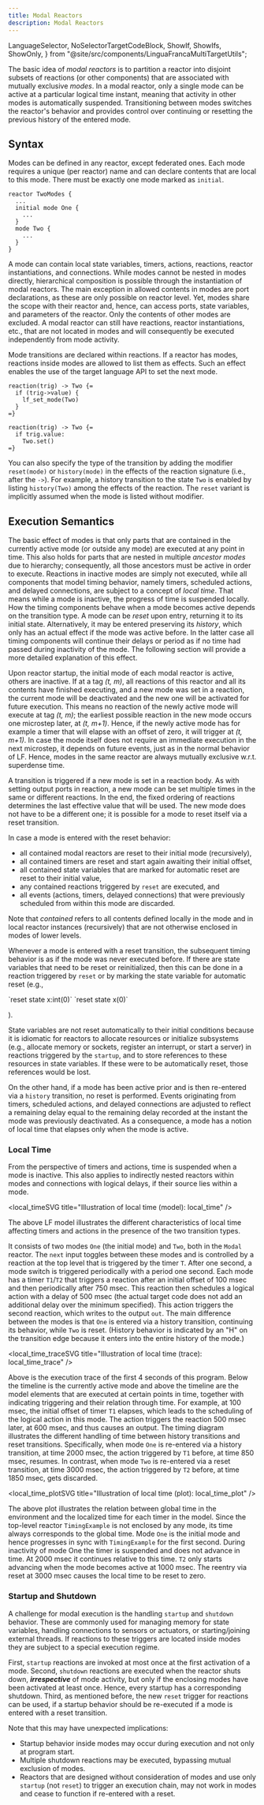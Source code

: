 ```yaml
---
title: Modal Reactors
description: Modal Reactors
---
```


  LanguageSelector,
  NoSelectorTargetCodeBlock,
  ShowIf,
  ShowIfs,
  ShowOnly,
} from "@site/src/components/LinguaFrancaMultiTargetUtils";

<LanguageSelector c py />

The basic idea of _modal reactors_ is to partition a reactor into disjoint
subsets of reactions (or other components) that are associated with mutually
exclusive _modes_. In a modal reactor, only a single mode can be active at a
particular logical time instant, meaning that activity in other modes is
automatically suspended. Transitioning between modes switches the reactor's
behavior and provides control over continuing or resetting the previous history
of the entered mode.

## Syntax

Modes can be defined in any reactor, except federated ones. Each mode requires a
unique (per reactor) name and can declare contents that are local to this mode.
There must be exactly one mode marked as `initial`.

```lf
reactor TwoModes {
  ...
  initial mode One {
    ...
  }
  mode Two {
    ...
  }
}
```

A mode can contain local state variables, timers, actions, reactions, reactor
instantiations, and connections. While modes cannot be nested in modes directly,
hierarchical composition is possible through the instantiation of modal
reactors. The main exception in allowed contents in modes are port declarations,
as these are only possible on reactor level. Yet, modes share the scope with
their reactor and, hence, can access ports, state variables, and parameters of
the reactor. Only the contents of other modes are excluded. A modal reactor can
still have reactions, reactor instantiations, etc., that are not located in
modes and will consequently be executed independently from mode activity.

Mode transitions are declared within reactions. If a reactor has modes,
reactions inside modes are allowed to list them as effects. Such an effect
enables the use of the target language API to set the next mode.

<ShowIfs>
<ShowIf c>

```lf-c
reaction(trig) -> Two {=
  if (trig->value) {
    lf_set_mode(Two)
  }
=}
```

</ShowIf>
<ShowIf py>

```lf-py
reaction(trig) -> Two {=
  if trig.value:
    Two.set()
=}
```

</ShowIf>
</ShowIfs>

You can also specify the type of the transition by adding the modifier
`reset(mode)` or `history(mode)` in the effects of the reaction signature (i.e.,
after the `->`). For example, a history transition to the state `Two` is enabled
by listing `history(Two)` among the effects of the reaction. The `reset` variant
is implicitly assumed when the mode is listed without modifier.

## Execution Semantics

The basic effect of modes is that only parts that are contained in the currently
active mode (or outside any mode) are executed at any point in time. This also
holds for parts that are nested in multiple _ancestor modes_ due to hierarchy;
consequently, all those ancestors must be active in order to execute. Reactions
in inactive modes are simply not executed, while all components that model
timing behavior, namely timers, scheduled actions, and delayed connections, are
subject to a concept of _local time_. That means while a mode is inactive, the
progress of time is suspended locally. How the timing components behave when a
mode becomes active depends on the transition type. A mode can be _reset_ upon
entry, returning it to its initial state. Alternatively, it may be entered
preserving its _history_, which only has an actual effect if the mode was active
before. In the latter case all timing components will continue their delays or
period as if no time had passed during inactivity of the mode. The following
section will provide a more detailed explanation of this effect.

Upon reactor startup, the initial mode of each modal reactor is active, others
are inactive. If at a tag _(t, m)_, all reactions of this reactor and all its
contents have finished executing, and a new mode was set in a reaction, the
current mode will be deactivated and the new one will be activated for future
execution. This means no reaction of the newly active mode will execute at tag
_(t, m)_; the earliest possible reaction in the new mode occurs one microstep
later, at _(t, m+1)_. Hence, if the newly active mode has for example a timer
that will elapse with an offset of zero, it will trigger at _(t, m+1)_. In case
the mode itself does not require an immediate execution in the next microstep,
it depends on future events, just as in the normal behavior of LF. Hence, modes
in the same reactor are always mutually exclusive w.r.t. superdense time.

A transition is triggered if a new mode is set in a reaction body. As with
setting output ports in reaction, a new mode can be set multiple times in the
same or different reactions. In the end, the fixed ordering of reactions
determines the last effective value that will be used. The new mode does not
have to be a different one; it is possible for a mode to reset itself via a
reset transition.

In case a mode is entered with the reset behavior:

- all contained modal reactors are reset to their initial mode (recursively),
- all contained timers are reset and start again awaiting their initial offset,
- all contained state variables that are marked for automatic reset are reset to
  their initial value,
- any contained reactions triggered by `reset` are executed, and
- all events (actions, timers, delayed connections) that were previously
  scheduled from within this mode are discarded.

Note that _contained_ refers to all contents defined locally in the mode and in
local reactor instances (recursively) that are not otherwise enclosed in modes
of lower levels.

Whenever a mode is entered with a reset transition, the subsequent timing
behavior is as if the mode was never executed before. If there are state
variables that need to be reset or reinitialized, then this can be done in a
reaction triggered by `reset` or by marking the state variable for automatic
reset (e.g.,

<ShowOnly c inline>
  `reset state x:int(0)`
</ShowOnly>
<ShowOnly py inline>
  `reset state x(0)`
</ShowOnly>

).

State variables are not reset automatically to their initial conditions because
it is idiomatic for reactors to allocate resources or initialize subsystems
(e.g., allocate memory or sockets, register an interrupt, or start a server) in
reactions triggered by the `startup`, and to store references to these resources
in state variables. If these were to be automatically reset, those references
would be lost.

On the other hand, if a mode has been active prior and is then re-entered via a
`history` transition, no reset is performed. Events originating from timers,
scheduled actions, and delayed connections are adjusted to reflect a remaining
delay equal to the remaining delay recorded at the instant the mode was
previously deactivated. As a consequence, a mode has a notion of local time that
elapses only when the mode is active.

### Local Time

From the perspective of timers and actions, time is suspended when a mode is
inactive. This also applies to indirectly nested reactors within modes and
connections with logical delays, if their source lies within a mode.


<local_timeSVG title="Illustration of local time (model): local_time" />

The above LF model illustrates the different characteristics of local time
affecting timers and actions in the presence of the two transition types.

It consists of two modes `One` (the initial mode) and `Two`, both in the `Modal`
reactor. The `next` input toggles between these modes and is controlled by a
reaction at the top level that is triggered by the timer `T`. After one second,
a mode switch is triggered periodically with a period one second. Each mode has
a timer `T1`/`T2` that triggers a reaction after an initial offset of 100 msec
and then periodically after 750 msec. This reaction then schedules a logical
action with a delay of 500 msec (the actual target code does not add an
additional delay over the minimum specified). This action triggers the second
reaction, which writes to the output `out`. The main difference between the
modes is that `One` is entered via a history transition, continuing its
behavior, while `Two` is reset. (History behavior is indicated by an "H" on the
transition edge because it enters into the entire history of the mode.)


<local_time_traceSVG title="Illustration of local time (trace):
local_time_trace" />

Above is the execution trace of the first 4 seconds of this program. Below the
timeline is the currently active mode and above the timeline are the model
elements that are executed at certain points in time, together with indicating
triggering and their relation through time. For example, at 100 msec, the
initial offset of timer `T1` elapses, which leads to the scheduling of the
logical action in this mode. The action triggers the reaction 500 msec later, at
600 msec, and thus causes an output. The timing diagram illustrates the
different handling of time between history transitions and reset transitions.
Specifically, when mode `One` is re-entered via a history transition, at time
2000 msec, the action triggered by `T1` before, at time 850 msec, resumes. In
contrast, when mode `Two` is re-entered via a reset transition, at time 3000
msec, the action triggered by `T2` before, at time 1850 msec, gets discarded.


<local_time_plotSVG title="Illustration of local time (plot): local_time_plot"
/>

The above plot illustrates the relation between global time in the environment
and the localized time for each timer in the model. Since the top-level reactor
`TimingExample` is not enclosed by any mode, its time always corresponds to the
global time. Mode `One` is the initial mode and hence progresses in sync with
`TimingExample` for the first second. During inactivity of mode One the timer is
suspended and does not advance in time. At 2000 msec it continues relative to
this time. `T2` only starts advancing when the mode becomes active at 1000 msec.
The reentry via reset at 3000 msec causes the local time to be reset to zero.

### Startup and Shutdown

A challenge for modal execution is the handling `startup` and `shutdown`
behavior. These are commonly used for managing memory for state variables,
handling connections to sensors or actuators, or starting/joining external
threads. If reactions to these triggers are located inside modes they are
subject to a special execution regime.

First, `startup` reactions are invoked at most once at the first activation of a
mode. Second, `shutdown` reactions are executed when the reactor shuts down,
**_irrespective_** of mode activity, but only if the enclosing modes have been
activated at least once. Hence, every startup has a corresponding shutdown.
Third, as mentioned before, the new `reset` trigger for reactions can be used,
if a startup behavior should be re-executed if a mode is entered with a reset
transition.

Note that this may have unexpected implications:

- Startup behavior inside modes may occur during execution and not only at
  program start.
- Multiple shutdown reactions may be executed, bypassing mutual exclusion of
  modes.
- Reactors that are designed without consideration of modes and use only
  `startup` (not `reset`) to trigger an execution chain, may not work in modes
  and cease to function if re-entered with a reset.

